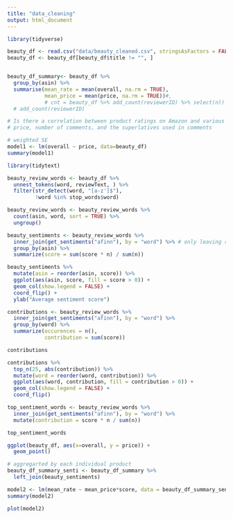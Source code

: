 ```yaml
---
title: "data_cleaning"
output: html_document
---
```


```r
library(tidyverse)
```

```r
beauty_df <- read.csv("data/beauty_cleaned.csv", stringsAsFactors = FALSE)
beauty_df <- beauty_df[beauty_df$title != "", ]


beauty_df_summary<- beauty_df %>% 
  group_by(asin) %>% 
  summarise(mean_rate = mean(overall, na.rm = TRUE), 
            mean_price = mean(price, na.rm = TRUE))#,
            # cnt = beauty_df %>% add_count(reviewerID) %>% select(n)) #%>% 
  # add_count(reviewerID)

```

```r
# Is there a correlation between product ratings on Amazon and various product-related features such as
# price, number of comments, and the superlatives used in comments

# weighted SE
model1 <- lm(overall ~ price, data=beauty_df)
summary(model1)
```

```r
library(tidytext)

beauty_review_words <- beauty_df %>%
  unnest_tokens(word, reviewText, ) %>%
  filter(str_detect(word, "[a-z']$"),
         !word %in% stop_words$word)

beauty_review_words <- beauty_review_words %>%
  count(asin, word, sort = TRUE) %>%
  ungroup()
```

```r
beauty_sentiments <- beauty_review_words %>%
  inner_join(get_sentiments("afinn"), by = "word") %>% # only leaving rows with words that are classified within afinn
  group_by(asin) %>%
  summarize(score = sum(score * n) / sum(n))

beauty_sentiments %>%
  mutate(asin = reorder(asin, score)) %>%
  ggplot(aes(asin, score, fill = score > 0)) +
  geom_col(show.legend = FALSE) +
  coord_flip() +
  ylab("Average sentiment score")
```

```r
contributions <- beauty_review_words %>%
  inner_join(get_sentiments("afinn"), by = "word") %>%
  group_by(word) %>%
  summarize(occurences = n(),
            contribution = sum(score))

contributions
```

```r
contributions %>%
  top_n(25, abs(contribution)) %>%
  mutate(word = reorder(word, contribution)) %>%
  ggplot(aes(word, contribution, fill = contribution > 0)) +
  geom_col(show.legend = FALSE) +
  coord_flip()
```

```r
top_sentiment_words <- beauty_review_words %>%
  inner_join(get_sentiments("afinn"), by = "word") %>%
  mutate(contribution = score * n / sum(n))

top_sentiment_words
```

```r
ggplot(beauty_df, aes(x=overall, y = price)) +
  geom_point()
```

```r
# aggregarted by each individual product
beauty_df_summary_senti <- beauty_df_summary %>% 
  left_join(beauty_sentiments)

model2 <- lm(mean_rate ~ mean_price*score, data = beauty_df_summary_senti)
summary(model2)
```

```r
plot(model2)
```

